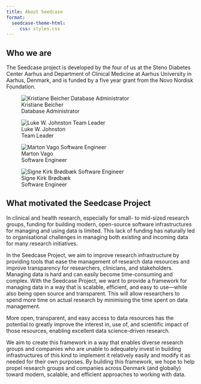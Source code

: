 ```yaml
---
title: About Seedcase
format:
  seedcase-theme-html:
     css: styles.css
---
```


## Who we are

The Seedcase project is developed by the four of us at the Steno
Diabetes Center Aarhus and Department of Clinical Medicine at Aarhus
University in Aarhus, Denmark, and is funded by a five year grant from
the Novo Nordisk Foundation.

::: {layout-ncol="2"}
![Kristiane Beicher\
Database Administrator](images/kristiane.jpg){.profile-picture}

![Luke W. Johnston\
Team Leader](images/luke.jpg){.profile-picture}

![Marton Vago\
Software Engineer](images/marton.jpg){.profile-picture}

![Signe Kirk Brødbæk\
Software Engineer](images/signe.jpg){.profile-picture}
:::

## What motivated the Seedcase Project

In clinical and health research, especially for small- to mid-sized
research groups, funding for building modern, open-source software
infrastructures for managing and using data is limited. This lack of
funding has naturally led to organisational challenges in managing both
existing and incoming data for many research initiatives.

In the Seedcase Project, we aim to improve research infrastructure by
providing tools that ease the management of research data resources and
improve transparency for researchers, clinicians, and stakeholders.
Managing data is hard and can easily become time-consuming and complex.
With the Seedcase Project, we want to provide a framework for managing
data in a way that is scalable, efficient, and easy to use—while also
being open source and transparent. This will allow researchers to spend
more time on actual research by minimising the time spent on data
management.

More open, transparent, and easy access to data resources has the
potential to greatly improve the interest in, use of, and scientific
impact of those resources, enabling excellent data science-driven
research.

We aim to create this framework in a way that enables diverse research
groups and companies who are unable to adequately invest in building
infrastructures of this kind to implement it relatively easily and
modify it as needed for their own purposes. By building this framework,
we hope to help propel research groups and companies across Denmark (and
globally) toward modern, scalable, and efficient approaches to working
with data.
